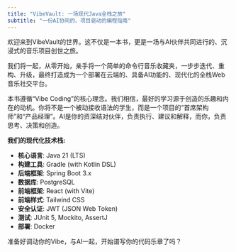 ```yaml
---
title: "VibeVault: 一场现代Java全栈之旅"
subtitle: "一份AI协同的、项目驱动的编程指南"
---
```


欢迎来到VibeVault的世界。这不仅是一本书，更是一场与AI伙伴共同进行的、沉浸式的音乐项目创世之旅。

我们将一起，从零开始，亲手将一个简单的命令行音乐收藏夹，一步步迭代、重构、升级，最终打造成为一个部署在云端的、具备AI功能的、现代化的全栈Web音乐社交平台。

::: {.callout-note title="本书的哲学：Vibe驱动，AI协同"}
本书遵循“Vibe Coding”的核心理念。我们相信，最好的学习源于创造的乐趣和内在的动机。你将不是一个被动接收语法的学生，而是一个项目的“首席架构师”和“产品经理”。AI是你的资深结对伙伴，负责执行、建议和解释，而你，负责思考、决策和创造。
:::

**我们的现代化技术栈:**

*   **核心语言**: Java 21 (LTS)
*   **构建工具**: Gradle (with Kotlin DSL)
*   **后端框架**: Spring Boot 3.x
*   **数据库**: PostgreSQL
*   **前端框架**: React (with Vite)
*   **前端样式**: Tailwind CSS
*   **安全认证**: JWT (JSON Web Token)
*   **测试**: JUnit 5, Mockito, AssertJ
*   **部署**: Docker

准备好调动你的Vibe，与AI一起，开始谱写你的代码乐章了吗？